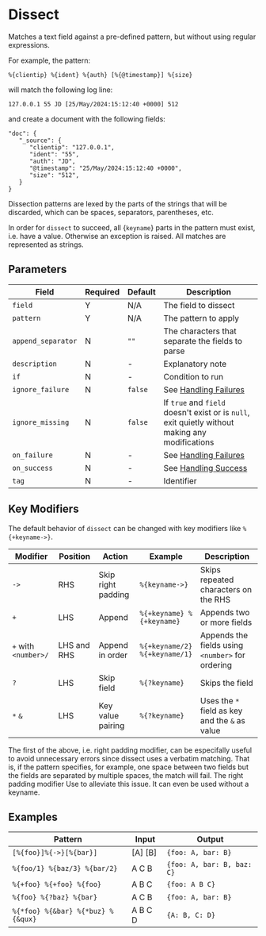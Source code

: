 
# Dissect

<Synopsis>
Matches a text field against a pre-defined pattern, but without using regular expressions.
</Synopsis>

For example, the pattern:

```code
%{clientip} %{ident} %{auth} [%{@timestamp}] %{size}
```

will match the following log line:

```code
127.0.0.1 55 JD [25/May/2024:15:12:40 +0000] 512
```

and create a document with the following fields:

```code
"doc": {
   "_source": {
      "clientip": "127.0.0.1",
      "ident": "55",
      "auth": "JD",
      "@timestamp": "25/May/2024:15:12:40 +0000",
      "size": "512",
   }
}
```

Dissection patterns are lexed by the parts of the strings that will be discarded, which can be spaces, separators, parentheses, etc.

In order for `dissect` to succeed, all {`keyname`} parts in the pattern must exist, i.e. have a value. Otherwise an exception is raised. All matches are represented as strings.

## Parameters

|Field|Required|Default|Description|
|---|---|---|---|
|`field`|Y|N/A|The field to dissect|
|`pattern`|Y|N/A|The pattern to apply|
|`append_separator`|N|`""`|The characters that separate the fields to parse|
|`description`|N|-|Explanatory note|
|`if`|N|-|Condition to run|
|`ignore_failure`|N|`false`|See [Handling Failures](../handling-failures.mdx)|
|`ignore_missing`|N|`false`|If `true` and `field` doesn't exist or is `null`, exit quietly without making any modifications|
|`on_failure`|N|-|See [Handling Failures](../handling-failures.mdx)|
|`on_success`|N|-|See [Handling Success](../handling-success.mdx)|
|`tag`|N|-|Identifier|

## Key Modifiers

The default behavior of `dissect` can be changed with key modifiers like `%{+keyname->}`.

|Modifier|Position|Action|Example|Description|
|---|---|---|---|---|
|`->`|RHS|Skip right padding|`%{keyname->}`|Skips repeated characters on the RHS|
|`+`|LHS|Append|`%{+keyname} %{+keyname}`|Appends two or more fields|
|`+` with `<number>/`|LHS and RHS|Append in order|`%{+keyname/2} %{+keyname/1}`|Appends the fields using `<number>` for ordering|
|`?`|LHS|Skip field|`%{?keyname}`|Skips the field|
|`*` `&`|LHS|Key value pairing|`%{?keyname}`|Uses the `*` field as key and the `&` as value|

The first of the above, i.e. right padding modifier, can be especifally useful to avoid unnecessary errors since dissect uses a verbatim matching. That is, if the pattern specifies, for example, one space between two fields but the fields are separated by multiple spaces, the match will fail. The right padding modifier Use to alleviate this issue. It can even be used without a keyname.

## Examples

|Pattern|Input|Output|
|---|---|---|
|`[%{foo}]%{->}[%{bar}]`|[A]    [B]|`{foo: A, bar: B}`|
|`%{foo/1} %{baz/3} %{bar/2}`|A C B|`{foo: A, bar: B, baz: C}`|
|`%{+foo} %{+foo} %{foo}`|A B C|`{foo: A B C}`|
|`%{foo} %{?baz} %{bar}`|A C B|`{foo: A, bar: B}`|
|`%{*foo} %{&bar} %{*buz} %{&qux}`|A B C D|`{A: B, C: D}`|
